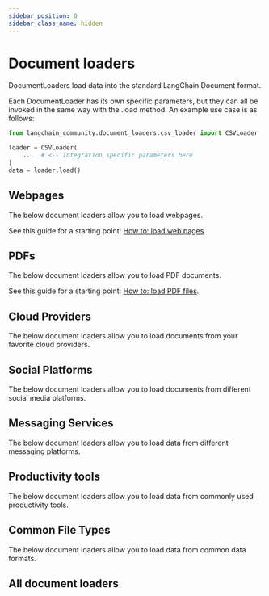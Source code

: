 ```yaml
---
sidebar_position: 0
sidebar_class_name: hidden
---
```


# Document loaders


DocumentLoaders load data into the standard LangChain Document format.

Each DocumentLoader has its own specific parameters, but they can all be invoked in the same way with the .load method.
An example use case is as follows:

```python
from langchain_community.document_loaders.csv_loader import CSVLoader

loader = CSVLoader(
    ...  # <-- Integration specific parameters here
)
data = loader.load()
```

## Webpages

The below document loaders allow you to load webpages.

See this guide for a starting point: [How to: load web pages](/docs/how_to/document_loader_web).

<CategoryTable category="webpage_loaders" />

## PDFs

The below document loaders allow you to load PDF documents.

See this guide for a starting point: [How to: load PDF files](/docs/how_to/document_loader_pdf).

<CategoryTable category="pdf_loaders" />

## Cloud Providers

The below document loaders allow you to load documents from your favorite cloud providers.

<CategoryTable category="cloud_provider_loaders"/>

## Social Platforms

The below document loaders allow you to load documents from different social media platforms.

<CategoryTable category="social_loaders"/>

## Messaging Services

The below document loaders allow you to load data from different messaging platforms.

<CategoryTable category="messaging_loaders"/>

## Productivity tools

The below document loaders allow you to load data from commonly used productivity tools.

<CategoryTable category="productivity_loaders"/>

## Common File Types

The below document loaders allow you to load data from common data formats.

<CategoryTable category="common_loaders" />


## All document loaders

<IndexTable />
